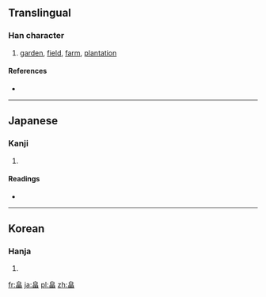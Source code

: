 ==Translingual==

===Han character===
{{Han char|rn=102|rad=田|as=05|sn=10|four=|canj=竹日田 (HAW)|ids=⿱[[白]][[田]]}}

# [[garden]], [[field]], [[farm]], [[plantation]]

====References====
* {{Han ref|kx=0761.191|dkj=21827|dj=1202.120|hdz=42648.021|uh=7560|ud=30048}}

----

==Japanese==

===Kanji===
{{ja-kanji|grade=|rs=白05}}

# {{defn|lang=ja|sort=白05}}

====Readings====
* {{ja-readings|on=|kun=[[はた]] (hata), [[はたけ]] (hatake)}}

----

==Korean==

===Hanja===
{{ko-hanja|hangeul=[[전]]|eumhun=|rv=jeon|mr=chŏn|y=cen}}

# {{defn|lang=ko|sort=白05}}

[[fr:畠]]
[[ja:畠]]
[[pl:畠]]
[[zh:畠]]